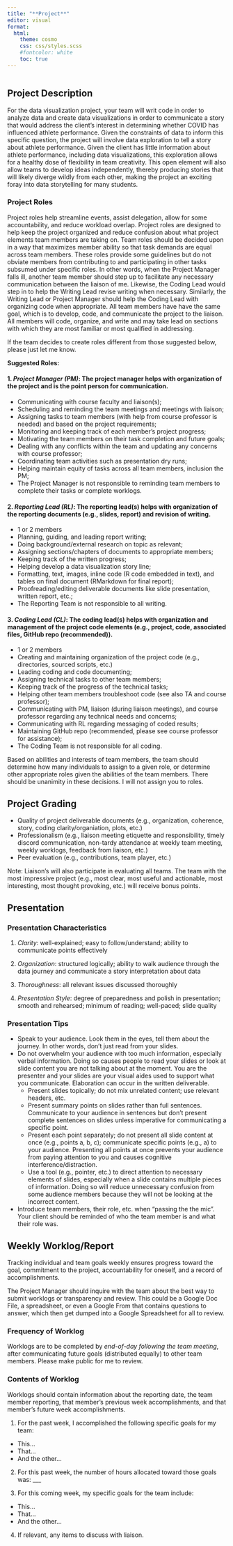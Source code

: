 ```yaml
---
title: "**Project**"
editor: visual
format:
  html:
    theme: cosmo
    css: css/styles.scss
    #fontcolor: white
    toc: true
---
```


```r

```

## **Project Description**

For the data visualization project, your team will writ code in order to analyze data and create data visualizations in order to communicate a story that would address the client's interest in determining whether COVID has influenced athlete performance. Given the constraints of data to inform this specific question, the project will involve data exploration to tell a story about athlete performance. Given the client has little information about athlete performance, including data visualizations, this exploration allows for a healthy dose of flexibility in team creativity. This open element will also allow teams to develop ideas independently, thereby producing stories that will likely diverge wildly from each other, making the project an exciting foray into data storytelling for many students.


### **Project Roles**

Project roles help streamline events, assist delegation, allow for some accountability, and reduce workload overlap. Project roles are designed to help keep the project organized and reduce confusion about what project elements team members are taking on. Team roles should be decided upon in a way that maximizes member ability so that task demands are equal across team members. These roles provide some guidelines but do not obviate members from contributing to and participating in other tasks subsumed under specific roles. In other words, when the Project Manager falls ill, another team member should step up to facilitate any necessary communication between the liaison of me. Likewise, the Coding Lead would step in to help the Writing Lead revise writing when necessary. Similarly, the Writing Lead or Project Manager should help the Coding Lead with organizing code when appropriate. All team members have have the same goal, which is to develop, code, and communicate the project to the liaison. All members will code, organize, and write and may take lead on sections with which they are most familiar or most qualified in addressing.

If the team decides to create roles different from those suggested below, please just let me know.

**Suggested Roles:**

#### 1. *Project Manager (PM)*: The project manager helps with organization of the project and is the point person for communication.

-   Communicating with course faculty and liaison(s);
-   Scheduling and reminding the team meetings and meetings with liaison;
-   Assigning tasks to team members (with help from course professor is needed) and based on the project requirements;
-   Monitoring and keeping track of each member's project progress;
-   Motivating the team members on their task completion and future goals;
-   Dealing with any conflicts within the team and updating any concerns with course professor;
-   Coordinating team activities such as presentation dry runs;
-   Helping maintain equity of tasks across all team members, inclusion the PM;
-   The Project Manager is not responsible to reminding team members to complete their tasks or complete worklogs.

#### 2. *Reporting Lead (RL)*: The reporting lead(s) helps with organization of the reporting documents (e.g., slides, report) and revision of writing.

-   1 or 2 members
-   Planning, guiding, and leading report writing;
-   Doing background/external research on topic as relevant;
-   Assigning sections/chapters of documents to appropriate members;
-   Keeping track of the written progress;
-   Helping develop a data visualization story line;
-   Formatting, text, images, inline code (R code embedded in text), and tables on final document (RMarkdown for final report);
-   Proofreading/editing deliverable documents like slide presentation, written report, etc.;
-   The Reporting Team is not responsible to all writing. 

#### 3. *Coding Lead (CL)*: The coding lead(s) helps with organization and management of the project code elements (e.g., project, code, associated files, GitHub repo (recommended)).

-   1 or 2 members
-   Creating and maintaining organization of the project code (e.g., directories, sourced scripts, etc.)
-   Leading coding and code documenting;
-   Assigning technical tasks to other team members;
-   Keeping track of the progress of the technical tasks;
-   Helping other team members troubleshoot code (see also TA and course professor);\
-   Communicating with PM, liaison (during liaison meetings), and course professor regarding any technical needs and concerns;
-   Communicating with RL regarding messaging of coded results;
-   Maintaining GitHub repo (recommended, please see course professor for assistance);
-   The Coding Team is not responsible for all coding. 

Based on abilities and interests of team members, the team should determine how many individuals to assign to a given role, or determine other appropriate roles given the abilities of the team members. There should be unanimity in these decisions. I will not assign you to roles. 


## **Project Grading**

-   Quality of project deliverable documents (e.g., organization, coherence, story, coding clarity/organiation, plots, etc.)
-   Professionalism (e.g., liaison meeting etiquette and responsibility, timely discord communication, non-tardy attendance at weekly team meeting, weekly worklogs, feedback from liaison, etc.)
-   Peer evaluation (e.g., contributions, team player, etc.)

Note: Liaison's will also participate in evaluating all teams. The team with the most impressive project (e.g., most clear, most useful and actionable, most interesting, most thought provoking, etc.) will receive bonus points.

## **Presentation**

### **Presentation Characteristics**

1.  *Clarity*: well-explained; easy to follow/understand; ability to communicate points effectively

2.  *Organization*: structured logically; ability to walk audience through the data journey and communicate a story interpretation about data

3.  *Thoroughness*: all relevant issues discussed thoroughly

4.  *Presentation Style*: degree of preparedness and polish in presentation; smooth and rehearsed; minimum of reading; well-paced; slide quality


### **Presentation Tips**

-   Speak to your audience. Look them in the eyes, tell them about the journey. In other words, don't just read from your slides.
-   Do not overwhelm your audience with too much information, especially verbal information. Doing so causes people to read your slides or look at slide content you are not talking about at the moment. You are the presenter and your slides are your visual aides used to support what you communicate. Elaboration can occur in the written deliverable.
    -   Present slides topically; do not mix unrelated content; use relevant headers, etc.
    -   Present summary points on slides rather than full sentences. Communicate to your audience in sentences but don't present complete sentences on slides unless imperative for communicating a specific point.
    -   Present each point separately; do not present all slide content at once (e.g., points a, b, c); communicate specific points (e.g., a) to your audience. Presenting all points at once prevents your audience from paying attention to you and causes cognitive interference/distraction.
    -   Use a tool (e.g., pointer, etc.) to direct attention to necessary elements of slides, especially when a slide contains multiple pieces of information. Doing so will reduce unnecessary confusion from some audience members because they will not be looking at the incorrect content.
-   Introduce team members, their role, etc. when "passing the the mic". Your client should be reminded of who the team member is and what their role was.


## **Weekly Worklog/Report**

Tracking individual and team goals weekly ensures progress toward the goal, commitment to the project, accountability for oneself, and a record of accomplishments.

The Project Manager should inquire with the team about the best way to submit worklogs or transparency and review. This could be a Google Doc File, a spreadsheet, or even a Google From that contains questions to answer, which then get dumped into a Google Spreadsheet for all to review. 


### **Frequency of Worklog**

Worklogs are to be completed by *end-of-day following the team meeting*, after communicating future goals (distributed equally) to other team members. Please make public for me to review.


### **Contents of Worklog**

Worklogs should contain information about the reporting date, the team member reporting, that member's previous week accomplishments, and that member's future week accomplishments. 

1. For the past week, I accomplished the following specific goals for my team:
+ This...
+ That...
+ And the other...

2. For this past week, the number of hours allocated toward those goals was: ___

3. For this coming week, my specific goals for the team include:

* This...
* That...
* And the other...

4. If relevant, any items to discuss with liaison.







